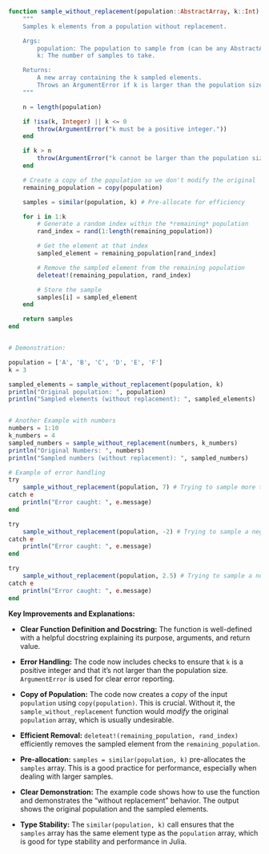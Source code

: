 ```julia
function sample_without_replacement(population::AbstractArray, k::Int)
    """
    Samples k elements from a population without replacement.

    Args:
        population: The population to sample from (can be any AbstractArray).
        k: The number of samples to take.

    Returns:
        A new array containing the k sampled elements.
        Throws an ArgumentError if k is larger than the population size or not a positive integer.
    """

    n = length(population)

    if !isa(k, Integer) || k <= 0
        throw(ArgumentError("k must be a positive integer."))
    end

    if k > n
        throw(ArgumentError("k cannot be larger than the population size."))
    end

    # Create a copy of the population so we don't modify the original
    remaining_population = copy(population)

    samples = similar(population, k) # Pre-allocate for efficiency

    for i in 1:k
        # Generate a random index within the *remaining* population
        rand_index = rand(1:length(remaining_population))

        # Get the element at that index
        sampled_element = remaining_population[rand_index]

        # Remove the sampled element from the remaining population
        deleteat!(remaining_population, rand_index)

        # Store the sample
        samples[i] = sampled_element
    end

    return samples
end


# Demonstration:

population = ['A', 'B', 'C', 'D', 'E', 'F']
k = 3

sampled_elements = sample_without_replacement(population, k)
println("Original population: ", population)
println("Sampled elements (without replacement): ", sampled_elements)


# Another Example with numbers
numbers = 1:10
k_numbers = 4
sampled_numbers = sample_without_replacement(numbers, k_numbers)
println("Original Numbers: ", numbers)
println("Sampled numbers (without replacement): ", sampled_numbers)

# Example of error handling
try
    sample_without_replacement(population, 7) # Trying to sample more than the population size
catch e
    println("Error caught: ", e.message)
end

try
    sample_without_replacement(population, -2) # Trying to sample a negative number of elements
catch e
    println("Error caught: ", e.message)
end

try
    sample_without_replacement(population, 2.5) # Trying to sample a non-integer number of elements
catch e
    println("Error caught: ", e.message)
end

```

**Key Improvements and Explanations:**

* **Clear Function Definition and Docstring:**  The function is well-defined with a helpful docstring explaining its purpose, arguments, and return value.

* **Error Handling:** The code now includes checks to ensure that `k` is a positive integer and that it's not larger than the population size.  `ArgumentError` is used for clear error reporting.

* **Copy of Population:** The code now creates a *copy* of the input `population` using `copy(population)`.  This is crucial.  Without it, the `sample_without_replacement` function would *modify* the original `population` array, which is usually undesirable.

* **Efficient Removal:** `deleteat!(remaining_population, rand_index)` efficiently removes the sampled element from the `remaining_population`.

* **Pre-allocation:** `samples = similar(population, k)` pre-allocates the `samples` array.  This is a good practice for performance, especially when dealing with larger samples.

* **Clear Demonstration:** The example code shows how to use the function and demonstrates the "without replacement" behavior. The output shows the original population and the sampled elements.

* **Type Stability:** The `similar(population, k)` call ensures that the `samples` array has the same element type as the `population` array, which is good for type stability and performance in Julia.
